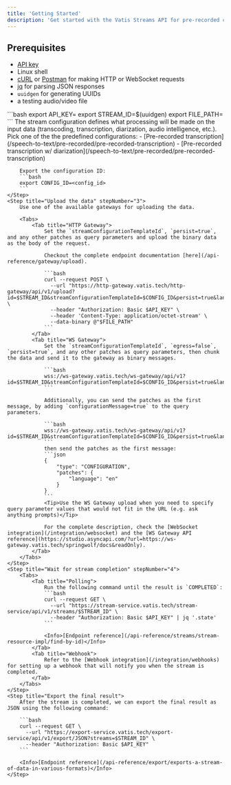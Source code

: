```yaml
---
title: 'Getting Started'
description: 'Get started with the Vatis Streams API for pre-recorded content'
---
```


## Prerequisites
- [API key](/get-started/get-api-access)
- Linux shell
- [cURL](https://curl.se/) or [Postman](https://www.postman.com/) for making HTTP or WebSocket requests
- [jq](https://jqlang.github.io/jq/) for parsing JSON responses
- `uuidgen` for generating UUIDs
- a testing audio/video file


<Steps>
    <Step title="Export variables" stepNumber="1">
        ```bash
        export API_KEY=<your_api_key>
        export STREAM_ID=$(uuidgen)
        export FILE_PATH=<path_to_file>
        ```
    </Step>
    <Step title="Choose a stream configuration" stepNumber="2">
        The stream configuration defines what processing will be made on the input data (transcoding, transcription, diarization, audio intelligence, etc.). Pick one of the the predefined configurations:
        - [Pre-recorded transcription](/speech-to-text/pre-recorded/pre-recorded-transcription)
        - [Pre-recorded transcription w/ diarization](/speech-to-text/pre-recorded/pre-recorded-transcription)

        Export the configuration ID:
        ```bash
        export CONFIG_ID=<config_id>
        ```
    </Step>
    <Step title="Upload the data" stepNumber="3">
        Use one of the available gateways for uploading the data.

        <Tabs>
            <Tab title="HTTP Gateway">
                Set the `streamConfigurationTemplateId`, `persist=true`, and any other patches as query parameters and upload the binary data as the body of the request.

                Checkout the complete endpoint documentation [here](/api-reference/gateway/upload).

                ```bash
                curl --request POST \
                  --url "https://http-gateway.vatis.tech/http-gateway/api/v1/upload?id=$STREAM_ID&streamConfigurationTemplateId=$CONFIG_ID&persist=true&language=en" \
                  --header "Authorization: Basic $API_KEY" \
                  --header 'Content-Type: application/octet-stream' \
                  --data-binary @"$FILE_PATH"
                ```
            </Tab>
            <Tab title="WS Gateway">
                Set the `streamConfigurationTemplateId`, `egress=false`, `persist=true`, and any other patches as query parameters, then chunk the data and send it to the gateway as binary messages.

                ```bash
                wss://ws-gateway.vatis.tech/ws-gateway/api/v1?id=$STREAM_ID&streamConfigurationTemplateId=$CONFIG_ID&persist=true&language=en&egress=false
                ```

                Additionally, you can send the patches as the first message, by adding `configurationMessage=true` to the query parameters.

                ```bash
                wss://ws-gateway.vatis.tech/ws-gateway/api/v1?id=$STREAM_ID&streamConfigurationTemplateId=$CONFIG_ID&persist=true&language=en&egress=false&configurationMessage=true
                ```
                then send the patches as the first message:
                ```json
                {
                    "type": "CONFIGURATION",
                    "patches": {
                        "language": "en"
                    }
                }
                ```
                <Tip>Use the WS Gateway upload when you need to specify query parameter values that would not fit in the URL (e.g. ask anything prompts)</Tip>

                For the complete description, check the [WebSocket integration](/integration/websocket) and the [WS Gateway API reference](https://studio.asyncapi.com/?url=https://ws-gateway.vatis.tech/springwolf/docs&readOnly).
            </Tab>
        </Tabs>
    </Step>
    <Step title="Wait for stream completion" stepNumber="4">
        <Tabs>
            <Tab title="Polling">
                Run the following command until the result is `COMPLETED`:
                ```bash
                curl --request GET \
                  --url "https://stream-service.vatis.tech/stream-service/api/v1/streams/$STREAM_ID" \
                  --header "Authorization: Basic $API_KEY" | jq '.state'
                ```

                <Info>[Endpoint reference](/api-reference/streams/stream-resource-impl/find-by-id)</Info>
            </Tab>
            <Tab title="Webhook">
                Refer to the [Webhook integration](/integration/webhooks) for setting up a webhook that will notify you when the stream is completed.
            </Tab>
        </Tabs>
    </Step>
    <Step title="Export the final result">
        After the stream is completed, we can export the final result as JSON using the following command:

        ```bash
        curl --request GET \
          --url "https://export-service.vatis.tech/export-service/api/v1/export/JSON?streams=$STREAM_ID" \
          --header "Authorization: Basic $API_KEY"
        ```

        <Info>[Endpoint reference](/api-reference/export/exports-a-stream-of-data-in-various-formats)</Info>
    </Step>
</Steps>
